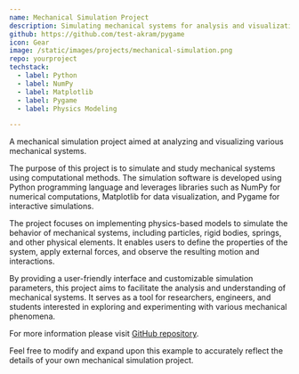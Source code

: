 ```yaml
---
name: Mechanical Simulation Project
description: Simulating mechanical systems for analysis and visualization
github: https://github.com/test-akram/pygame
icon: Gear
image: /static/images/projects/mechanical-simulation.png
repo: yourproject
techstack:
  - label: Python
  - label: NumPy
  - label: Matplotlib
  - label: Pygame
  - label: Physics Modeling

---
```


A mechanical simulation project aimed at analyzing and visualizing various mechanical systems.

The purpose of this project is to simulate and study mechanical systems using computational methods. The simulation software is developed using Python programming language and leverages libraries such as NumPy for numerical computations, Matplotlib for data visualization, and Pygame for interactive simulations.

The project focuses on implementing physics-based models to simulate the behavior of mechanical systems, including particles, rigid bodies, springs, and other physical elements. It enables users to define the properties of the system, apply external forces, and observe the resulting motion and interactions.

By providing a user-friendly interface and customizable simulation parameters, this project aims to facilitate the analysis and understanding of mechanical systems. It serves as a tool for researchers, engineers, and students interested in exploring and experimenting with various mechanical phenomena.

For more information please visit [GitHub repository](https://github.com/yourusername/yourproject).

Feel free to modify and expand upon this example to accurately reflect the details of your own mechanical simulation project.